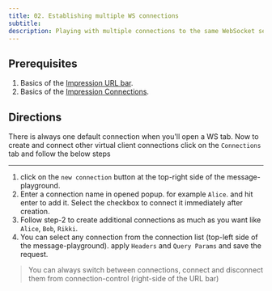 ```yaml
---
title: 02. Establishing multiple WS connections
subtitle:
description: Playing with multiple connections to the same WebSocket server.
---
```


## Prerequisites
1. Basics of the [Impression URL bar](/websocket/i/url-bar/).
2. Basics of the [Impression Connections](/websocket/i/connections/).

## Directions
There is always one default connection when you'll open a WS tab. Now to create and connect other virtual client connections click on the `Connections` tab and follow the below steps

---

1. click on the `new connection` button at the top-right side of the message-playground.
2. Enter a connection name in opened popup. for example `Alice`. and hit enter to add it. Select the checkbox to connect it immediately after creation. 
3. Follow step-2 to create additional connections as much as you want like `Alice`, `Bob`, `Rikki`.
4. You can select any connection from the connection list (top-left side of the message-playground). apply `Headers` and `Query Params` and save the request.

> You can always switch between connections, connect and disconnect them from connection-control (right-side of the URL bar)

<YouTube videoId="nCES29QDEbQ" />
